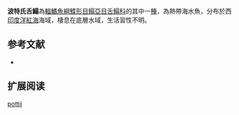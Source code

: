 {{Speciesbox
| name = 波特氏舌鰨
| image = 
| image_width = 250px
| image_caption = 
| status = NE
| status_system = IUCN3.1
| genus = Cynoglossus
| species = pottii 
| authority = [[Steindachner|Steindachner]], [[1902|1902]]
| synonyms = *''Cynoglossus potti,Steindachner, 1902''
}}

'''波特氏舌鰨'''為[[輻鰭魚綱|輻鰭魚綱]][[鰈形目|鰈形目]][[鰨亞目|鰨亞目]][[舌鰨科|舌鰨科]]的其中一[[種|種]]，為熱帶海水魚，分布於西[[印度洋|印度洋]][[紅海|紅海]]海域，棲息在底層水域，生活習性不明。
==参考文献==
*{{FishBase_species|genus=Cynoglossus|species=pottii |year=2014|month=4}}

== 扩展阅读 ==
{{refbegin}}
{{wikispecies-inline|Cynoglossus pottii|波特氏舌鰨}}
{{refend}}
{{Taxonbar|from=Q2128639}}

[[Category:舌鰨屬|pottii]]


{{魚類小作品}}